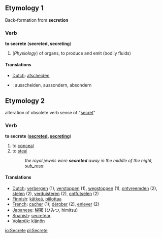 ==Etymology 1==
Back-formation from '''secretion'''

===Verb===
'''to secrete''' ('''secreted, secreting''')

#(''Physiology'') of organs, to produce and emit (bodily fluids)

====Translations====
*[[Dutch]]: [[afscheiden]]
*{{de}}: ausscheiden, aussondern, absondern

==Etymology 2==
alteration of obsolete verb sense of "[[secret]]"

===Verb===
'''to secrete''' ('''[[secreted]], [[secreting]]''')

#to [[conceal]]
#to [[steal]]
#:''the royal jewels were '''secreted''' away in the middle of the night, [[sub_rosa]]''

====Translations====
*[[Dutch]]: [[verbergen]] (1), [[verstoppen]] (1), [[wegstoppen]] (1), [[ontvreemden]] (2), [[stelen]] (2), [[verduisteren]] (2), [[ontfutselen]] (2)
*[[Finnish]]: [[kätkeä]], [[piilottaa]]
*[[French]]: [[cacher]] (1); [[dérober]] (2), [[enlever]] (2)
*[[Japanese]]: [[秘密]] (ひみつ, himitsu)
*[[Spanish]]: [[secretear]]
*[[Volapük]]: [[klänön]]

[[io:Secrete]]
[[pl:Secrete]]